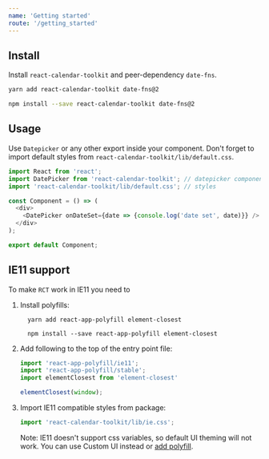 ```yaml
---
name: 'Getting started'
route: '/getting_started'
---
```


## Install
Install `react-calendar-toolkit` and peer-dependency `date-fns`.

```bash
yarn add react-calendar-toolkit date-fns@2
```
```bash
npm install --save react-calendar-toolkit date-fns@2
```

## Usage

Use `Datepicker` or any other export inside your component. Don't forget to import default styles from `react-calendar-toolkit/lib/default.css`.

```js
import React from 'react';
import DatePicker from 'react-calendar-toolkit'; // datepicker component
import 'react-calendar-toolkit/lib/default.css'; // styles

const Component = () => (
  <div>
    <DatePicker onDateSet={date => {console.log('date set', date)}} />
  </div>
);

export default Component;
```

## IE11 support
To make `RCT` work in IE11 you need to

1. Install polyfills:

    ```shell script
      yarn add react-app-polyfill element-closest
    ```
    ```shell script
      npm install --save react-app-polyfill element-closest
    ```

2. Add following to the top of the entry point file:

    ```js static
    import 'react-app-polyfill/ie11';
    import 'react-app-polyfill/stable';
    import elementClosest from 'element-closest'

    elementClosest(window);
    ```

3. Import IE11 compatible styles from package:

    ```js static
    import 'react-calendar-toolkit/lib/ie.css';
    ```
   Note: IE11 doesn't support css variables, so default UI theming will not work. You can use Custom UI instead or [add polyfill](https://github.com/nuxodin/ie11CustomProperties).


